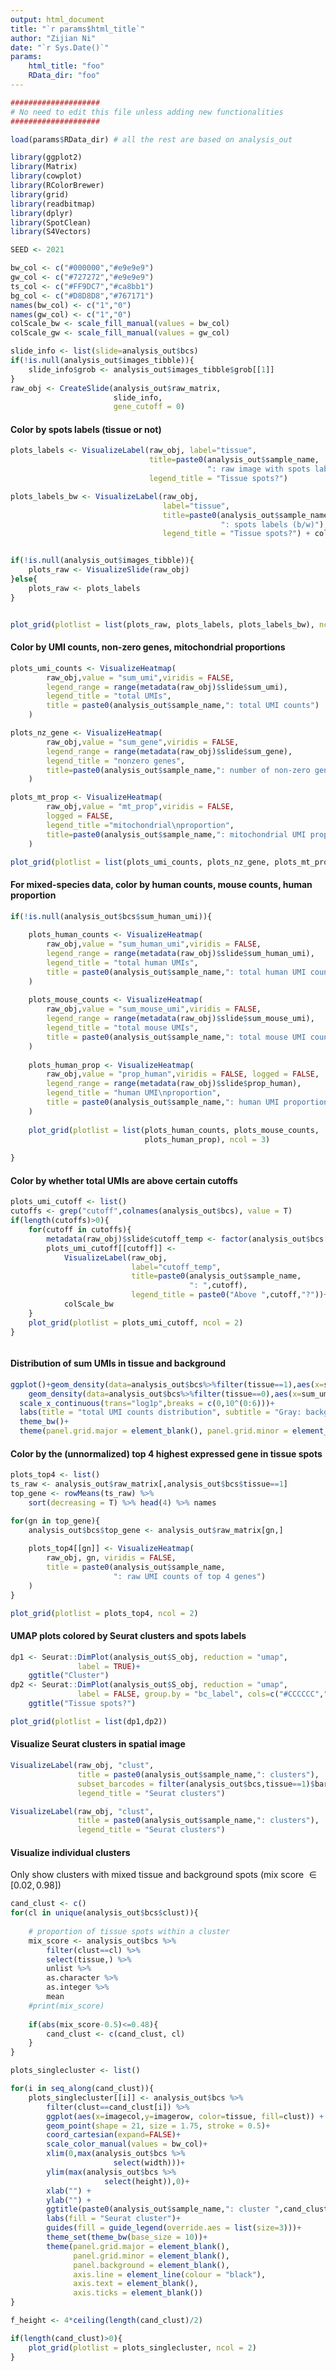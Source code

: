 ```yaml
---
output: html_document
title: "`r params$html_title`"
author: "Zijian Ni"
date: "`r Sys.Date()`"
params:
    html_title: "foo"
    RData_dir: "foo"
---
```


```r
####################
# No need to edit this file unless adding new functionalities
####################

load(params$RData_dir) # all the rest are based on analysis_out
```

```r
library(ggplot2)
library(Matrix)
library(cowplot)
library(RColorBrewer)
library(grid)
library(readbitmap)
library(dplyr)
library(SpotClean)
library(S4Vectors)

SEED <- 2021

bw_col <- c("#000000","#e9e9e9")
gw_col <- c("#727272","#e9e9e9")
ts_col <- c("#FF9DC7","#ca8bb1")
bg_col <- c("#D8D8D8","#767171")
names(bw_col) <- c("1","0")
names(gw_col) <- c("1","0")
colScale_bw <- scale_fill_manual(values = bw_col)
colScale_gw <- scale_fill_manual(values = gw_col)

slide_info <- list(slide=analysis_out$bcs)
if(!is.null(analysis_out$images_tibble)){
    slide_info$grob <- analysis_out$images_tibble$grob[[1]]
}
raw_obj <- CreateSlide(analysis_out$raw_matrix,
                       slide_info,
                       gene_cutoff = 0)
```

#### Color by spots labels (tissue or not)

```r
plots_labels <- VisualizeLabel(raw_obj, label="tissue", 
                               title=paste0(analysis_out$sample_name,
                                            ": raw image with spots labels"), 
                               legend_title = "Tissue spots?")

plots_labels_bw <- VisualizeLabel(raw_obj, 
                                  label="tissue", 
                                  title=paste0(analysis_out$sample_name,
                                               ": spots labels (b/w)"), 
                                  legend_title = "Tissue spots?") + colScale_bw


if(!is.null(analysis_out$images_tibble)){
    plots_raw <- VisualizeSlide(raw_obj)
}else{
    plots_raw <- plots_labels
}


plot_grid(plotlist = list(plots_raw, plots_labels, plots_labels_bw), ncol = 3)
```

#### Color by UMI counts, non-zero genes, mitochondrial proportions


```r
plots_umi_counts <- VisualizeHeatmap(
        raw_obj,value = "sum_umi",viridis = FALSE, 
        legend_range = range(metadata(raw_obj)$slide$sum_umi),
        legend_title = "total UMIs",
        title = paste0(analysis_out$sample_name,": total UMI counts")
    )

plots_nz_gene <- VisualizeHeatmap(
        raw_obj,value = "sum_gene",viridis = FALSE, 
        legend_range = range(metadata(raw_obj)$slide$sum_gene),
        legend_title = "nonzero genes",
        title=paste0(analysis_out$sample_name,": number of non-zero genes")
    )

plots_mt_prop <- VisualizeHeatmap(
        raw_obj,value = "mt_prop",viridis = FALSE, 
        logged = FALSE,
        legend_title ="mitochondrial\nproportion",
        title=paste0(analysis_out$sample_name,": mitochondrial UMI proportions")
    )

plot_grid(plotlist = list(plots_umi_counts, plots_nz_gene, plots_mt_prop), ncol = 3)
```

#### For mixed-species data, color by human counts, mouse counts, human proportion

```r
if(!is.null(analysis_out$bcs$sum_human_umi)){
    
    plots_human_counts <- VisualizeHeatmap(
        raw_obj,value = "sum_human_umi",viridis = FALSE, 
        legend_range = range(metadata(raw_obj)$slide$sum_human_umi),
        legend_title = "total human UMIs",
        title = paste0(analysis_out$sample_name,": total human UMI counts")
    )
    
    plots_mouse_counts <- VisualizeHeatmap(
        raw_obj,value = "sum_mouse_umi",viridis = FALSE, 
        legend_range = range(metadata(raw_obj)$slide$sum_mouse_umi),
        legend_title = "total mouse UMIs",
        title = paste0(analysis_out$sample_name,": total mouse UMI counts")
    )
    
    plots_human_prop <- VisualizeHeatmap(
        raw_obj,value = "prop_human",viridis = FALSE, logged = FALSE,
        legend_range = range(metadata(raw_obj)$slide$prop_human),
        legend_title = "human UMI\nproportion",
        title = paste0(analysis_out$sample_name,": human UMI proportions")
    )
    
    plot_grid(plotlist = list(plots_human_counts, plots_mouse_counts, 
                              plots_human_prop), ncol = 3)
    
}
```



#### Color by whether total UMIs are above certain cutoffs

```r
plots_umi_cutoff <- list()
cutoffs <- grep("cutoff",colnames(analysis_out$bcs), value = T)
if(length(cutoffs)>0){
    for(cutoff in cutoffs){
        metadata(raw_obj)$slide$cutoff_temp <- factor(analysis_out$bcs[,cutoff])
        plots_umi_cutoff[[cutoff]] <- 
            VisualizeLabel(raw_obj, 
                           label="cutoff_temp", 
                           title=paste0(analysis_out$sample_name,
                                        ": ",cutoff), 
                           legend_title = paste0("Above ",cutoff,"?"))+
            colScale_bw
    }
    plot_grid(plotlist = plots_umi_cutoff, ncol = 2)
}



```

#### Distribution of sum UMIs in tissue and background

```r
ggplot()+geom_density(data=analysis_out$bcs%>%filter(tissue==1),aes(x=sum_umi), color=ts_col[2], fill=ts_col[1], alpha=0.5, size=1.3)+
    geom_density(data=analysis_out$bcs%>%filter(tissue==0),aes(x=sum_umi), color=bg_col[2],fill=bg_col[1], alpha=0.5, size=1.3)+
  scale_x_continuous(trans="log1p",breaks = c(0,10^(0:6)))+
  labs(title = "total UMI counts distribution", subtitle = "Gray: background. Pink: tissue.")+
  theme_bw()+
  theme(panel.grid.major = element_blank(), panel.grid.minor = element_blank())
```


#### Color by the (unnormalized) top 4 highest expressed gene in tissue spots

```r
plots_top4 <- list()
ts_raw <- analysis_out$raw_matrix[,analysis_out$bcs$tissue==1]
top_gene <- rowMeans(ts_raw) %>% 
    sort(decreasing = T) %>% head(4) %>% names

for(gn in top_gene){
    analysis_out$bcs$top_gene <- analysis_out$raw_matrix[gn,]
    
    plots_top4[[gn]] <- VisualizeHeatmap(
        raw_obj, gn, viridis = FALSE,
        title = paste0(analysis_out$sample_name,
                       ": raw UMI counts of top 4 genes")
    )
}

plot_grid(plotlist = plots_top4, ncol = 2)
```


#### UMAP plots colored by Seurat clusters and spots labels

```r
dp1 <- Seurat::DimPlot(analysis_out$S_obj, reduction = "umap", 
               label = TRUE)+
    ggtitle("Cluster")
dp2 <- Seurat::DimPlot(analysis_out$S_obj, reduction = "umap", 
               label = FALSE, group.by = "bc_label", cols=c("#CCCCCC","#FF7BAC"))+
    ggtitle("Tissue spots?")

plot_grid(plotlist = list(dp1,dp2))
```

#### Visualize Seurat clusters in spatial image

```r
VisualizeLabel(raw_obj, "clust",
               title = paste0(analysis_out$sample_name,": clusters"),
               subset_barcodes = filter(analysis_out$bcs,tissue==1)$barcode,
               legend_title = "Seurat clusters")

VisualizeLabel(raw_obj, "clust",
               title = paste0(analysis_out$sample_name,": clusters"),
               legend_title = "Seurat clusters")

```

#### Visualize individual clusters

Only show clusters with mixed tissue and background spots (mix score $\in [0.02, 0.98]$)

```r
cand_clust <- c()
for(cl in unique(analysis_out$bcs$clust)){
    
    # proportion of tissue spots within a cluster
    mix_score <- analysis_out$bcs %>% 
        filter(clust==cl) %>% 
        select(tissue,) %>% 
        unlist %>%
        as.character %>%
        as.integer %>% 
        mean
    #print(mix_score)
    
    if(abs(mix_score-0.5)<=0.48){
        cand_clust <- c(cand_clust, cl)
    }
}

plots_singlecluster <- list()

for(i in seq_along(cand_clust)){
    plots_singlecluster[[i]] <- analysis_out$bcs %>%
        filter(clust==cand_clust[i]) %>%
        ggplot(aes(x=imagecol,y=imagerow, color=tissue, fill=clust)) +
        geom_point(shape = 21, size = 1.75, stroke = 0.5)+
        coord_cartesian(expand=FALSE)+
        scale_color_manual(values = bw_col)+
        xlim(0,max(analysis_out$bcs %>% 
                       select(width)))+
        ylim(max(analysis_out$bcs %>% 
                     select(height)),0)+
        xlab("") +
        ylab("") +
        ggtitle(paste0(analysis_out$sample_name,": cluster ",cand_clust[i]))+
        labs(fill = "Seurat cluster")+
        guides(fill = guide_legend(override.aes = list(size=3)))+
        theme_set(theme_bw(base_size = 10))+
        theme(panel.grid.major = element_blank(), 
              panel.grid.minor = element_blank(),
              panel.background = element_blank(), 
              axis.line = element_line(colour = "black"),
              axis.text = element_blank(),
              axis.ticks = element_blank())
}

f_height <- 4*ceiling(length(cand_clust)/2)
```

```r
if(length(cand_clust)>0){
    plot_grid(plotlist = plots_singlecluster, ncol = 2)
}
```
